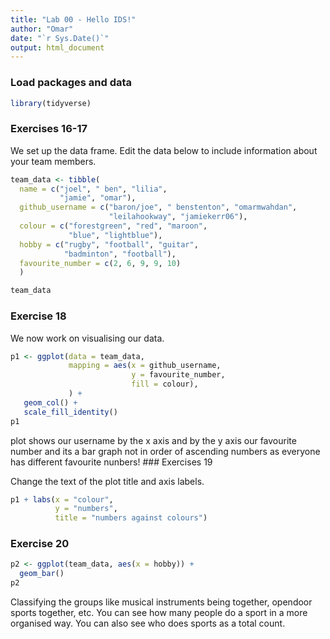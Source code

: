 ```yaml
---
title: "Lab 00 - Hello IDS!"
author: "Omar"
date: "`r Sys.Date()`"
output: html_document
---
```


### Load packages and data

```r
library(tidyverse) 
```

### Exercises 16-17

We set up the data frame. Edit the data below to include information about your team members.

```r
team_data <- tibble(
  name = c("joel", " ben", "lilia", 
           "jamie", "omar"),
  github_username = c("baron/joe", " benstenton", "omarmwahdan", 
                      "leilahookway", "jamiekerr06"), 
  colour = c("forestgreen", "red", "maroon", 
             "blue", "lightblue"),
  hobby = c("rugby", "football", "guitar", 
            "badminton", "football"),
  favourite_number = c(2, 6, 9, 9, 10)
  )

team_data
```

### Exercise 18

We now work on visualising our data. 

```r
p1 <- ggplot(data = team_data, 
             mapping = aes(x = github_username, 
                           y = favourite_number,
                           fill = colour), 
             ) +
   geom_col() +
   scale_fill_identity()
p1
```


plot shows our username by the x axis and by the y axis our favourite number and its a bar graph not in order of ascending numbers as everyone has different favourite nunbers!
### Exercises 19

Change the text of the plot title and axis labels.

```r
p1 + labs(x = "colour", 
          y = "numbers",
          title = "numbers against colours")
```


### Exercise 20

```r
p2 <- ggplot(team_data, aes(x = hobby)) +
  geom_bar()
p2
```

Classifying the groups like musical instruments being together, opendoor sports together, etc. You can see how many people do a sport in a more organised way. You can also see who does sports as a total count. 
